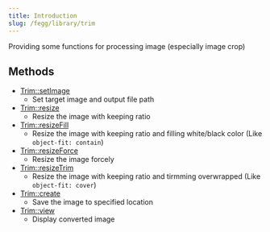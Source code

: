 ```yaml
---
title: Introduction
slug: /fegg/library/trim
---
```


Providing some functions for processing image (especially image crop)


## Methods

* [Trim::setImage](/docs/fegg/library/trim/methods/setimage)
  * Set target image and output file path
* [Trim::resize](/docs/fegg/library/trim/methods/resize)
  * Resize the image with keeping ratio
* [Trim::resizeFill](/docs/fegg/library/trim/methods/resizefill)
  * Resize the image with keeping ratio and filling white/black color (Like `object-fit: contain`)
* [Trim::resizeForce](/docs/fegg/library/trim/methods/resizeforce)
  * Resize the image forcely
* [Trim::resizeTrim](/docs/fegg/library/trim/methods/resizetrim)
  * Resize the image with keeping ratio and tirmming overwrapped (Like `object-fit: cover`)
* [Trim::create](/docs/fegg/library/trim/methods/create)
  * Save the image to specified location
* [Trim::view](/docs/fegg/library/trim/methods/view)
  * Display converted image

